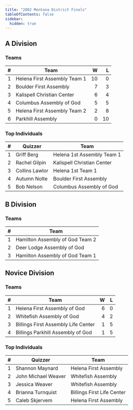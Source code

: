 ```yaml
---
title: "2002 Montana District Finals"
tableOfContents: false
sidebar:
  hidden: true
---
```


## A Division

### Teams

|    # | Team                         |    W |    L |
| ---: | ---------------------------- | ---: | ---: |
|    1 | Helena First Assembly Team 1 |   10 |    0 |
|    2 | Boulder First Assembly       |    7 |    3 |
|    3 | Kalispell Christian Center   |    6 |    4 |
|    4 | Columbus Assembly of God     |    5 |    5 |
|    5 | Helena First Assembly Team 2 |    2 |    8 |
|    6 | Parkhill Assembly            |    0 |   10 |

### Top Individuals

|    # | Quizzer        | Team                       |
| ---: | -------------- | -------------------------- |
|    1 | Griff Berg     | Helena 1st Assembly Team 1 |
|    2 | Rachel Gilpin  | Kalispell Christian Center |
|    3 | Collins Lawlor | Helena 1st Team 1          |
|    4 | Autumn Nolte   | Boulder First Assembly     |
|    5 | Bob Nelson     | Columbus Assembly of God   |

## B Division

### Teams

|    # | Team                            |
| ---: | ------------------------------- |
|    1 | Hamilton Assembly of God Team 2 |
|    2 | Deer Lodge Assembly of God      |
|    3 | Hamilton Assembly of God Team 1 |

## Novice Division

### Teams

|    # | Team                                |    W |    L |
| ---: | ----------------------------------- | ---: | ---: |
|    1 | Helena First Assembly of God        |    6 |    0 |
|    2 | Whitefish Assembly of God           |    4 |    2 |
|    3 | Billings First Assembly Life Center |    1 |    5 |
|    4 | Billings Parkhill Assembly of God   |    1 |    5 |

### Top Individuals

|    # | Quizzer             | Team                       |
| ---: | ------------------- | -------------------------- |
|    1 | Shannon Maynard     | Helena First Assembly      |
|    2 | John Michael Weaver | Whitefish Assembly         |
|    3 | Jessica Weaver      | Whitefish Assembly         |
|    4 | Brianna Turnquist   | Billings First Life Center |
|    5 | Caleb Skjervem      | Helena First Assembly      |

